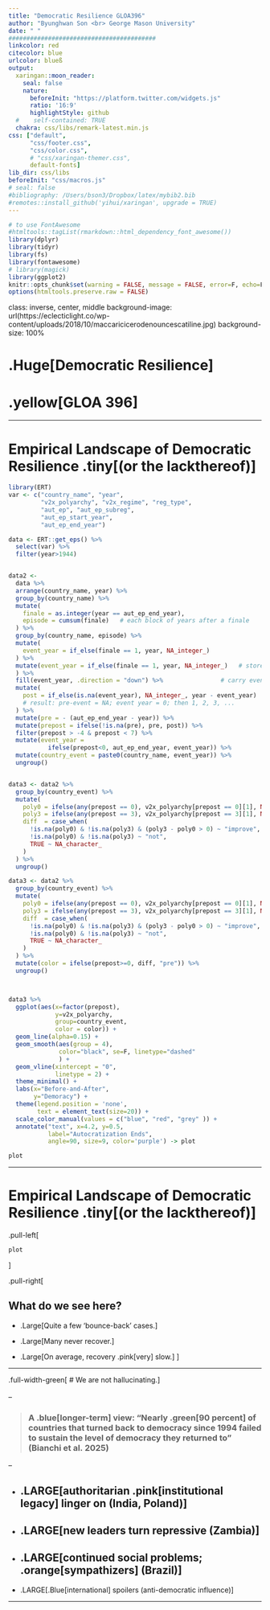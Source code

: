 ```yaml
---
title: "Democratic Resilience GLOA396"
author: "Byunghwan Son <br> George Mason University"
date: " "
#########################################
linkcolor: red
citecolor: blue
urlcolor: blueß
output: 
  xaringan::moon_reader:
    seal: false
    nature:
      beforeInit: "https://platform.twitter.com/widgets.js"
      ratio: '16:9'
      highlightStyle: github
  #    self-contained: TRUE
  chakra: css/libs/remark-latest.min.js
css: ["default", 
      "css/footer.css", 
      "css/color.css", 
      # "css/xaringan-themer.css",
      default-fonts]
lib_dir: css/libs
beforeInit: "css/macros.js"
# seal: false  
#bibliography: /Users/bson3/Dropbox/latex/mybib2.bib
#remotes::install_github('yihui/xaringan', upgrade = TRUE)
---
```


```r
# to use FontAwesome
#htmltools::tagList(rmarkdown::html_dependency_font_awesome())
library(dplyr)
library(tidyr)
library(fs)
library(fontawesome)
# library(magick)  
library(ggplot2)
knitr::opts_chunk$set(warning = FALSE, message = FALSE, error=F, echo=F)
options(htmltools.preserve.raw = FALSE)
```

class: inverse, center, middle
background-image: url(https://eclecticlight.co/wp-content/uploads/2018/10/maccaricicerodenouncescatiline.jpg)
background-size: 100%

# .Huge[**Democratic Resilience**]

# .yellow[**GLOA 396**]


---

# Empirical Landscape of Democratic Resilience .tiny[(or the lackthereof)]

```r

library(ERT)
var <- c("country_name", "year",
         "v2x_polyarchy", "v2x_regime", "reg_type",
         "aut_ep", "aut_ep_subreg",
         "aut_ep_start_year",
         "aut_ep_end_year")

data <- ERT::get_eps() %>%
  select(var) %>%
  filter(year>1944) 


data2 <-
  data %>%
  arrange(country_name, year) %>%
  group_by(country_name) %>%
  mutate(
    finale = as.integer(year == aut_ep_end_year),
    episode = cumsum(finale)   # each block of years after a finale
  ) %>%
  group_by(country_name, episode) %>%
  mutate(
    event_year = if_else(finale == 1, year, NA_integer_)
  ) %>%
  mutate(event_year = if_else(finale == 1, year, NA_integer_)   # store event year only at the event row
  ) %>%
  fill(event_year, .direction = "down") %>%                # carry event year forward ONLY 
  mutate(
    post = if_else(is.na(event_year), NA_integer_, year - event_year)
    # result: pre-event = NA; event year = 0; then 1, 2, 3, ...
  ) %>%
  mutate(pre = - (aut_ep_end_year - year)) %>%
  mutate(prepost = ifelse(!is.na(pre), pre, post)) %>%
  filter(prepost > -4 & prepost < 7) %>%
  mutate(event_year = 
           ifelse(prepost<0, aut_ep_end_year, event_year)) %>%
  mutate(country_event = paste0(country_name, event_year)) %>%
  ungroup()


data3 <- data2 %>%
  group_by(country_event) %>%
  mutate(
    poly0 = ifelse(any(prepost == 0), v2x_polyarchy[prepost == 0][1], NA_real_),
    poly3 = ifelse(any(prepost == 3), v2x_polyarchy[prepost == 3][1], NA_real_),
    diff  = case_when(
      !is.na(poly0) & !is.na(poly3) & (poly3 - poly0 > 0) ~ "improve",
      !is.na(poly0) & !is.na(poly3) ~ "not",
      TRUE ~ NA_character_
    )
  ) %>%
  ungroup()

data3 <- data2 %>%
  group_by(country_event) %>%
  mutate(
    poly0 = ifelse(any(prepost == 0), v2x_polyarchy[prepost == 0][1], NA_real_),
    poly3 = ifelse(any(prepost == 3), v2x_polyarchy[prepost == 3][1], NA_real_),
    diff  = case_when(
      !is.na(poly0) & !is.na(poly3) & (poly3 - poly0 > 0) ~ "improve",
      !is.na(poly0) & !is.na(poly3) ~ "not",
      TRUE ~ NA_character_
    )
  ) %>%
  mutate(color = ifelse(prepost>=0, diff, "pre")) %>%
  ungroup()




```



```r

data3 %>% 
  ggplot(aes(x=factor(prepost),
             y=v2x_polyarchy,
             group=country_event,
             color = color)) +
  geom_line(alpha=0.15) +
  geom_smooth(aes(group = 4), 
              color="black", se=F, linetype="dashed"
              ) +
  geom_vline(xintercept = "0",
             linetype = 2) +
  theme_minimal() +
  labs(x="Before-and-After",
       y="Demoracy") +
  theme(legend.position = 'none',
        text = element_text(size=20)) +
  scale_color_manual(values = c("blue", "red", "grey" )) +
  annotate("text", x=4.2, y=0.5, 
           label="Autocratization Ends", 
           angle=90, size=9, color='purple') -> plot

plot

```

---


# Empirical Landscape of Democratic Resilience .tiny[(or the lackthereof)]

.pull-left[

```r

plot

```

]

.pull-right[

## What do we see here?

- .Large[Quite a few 'bounce-back' cases.]

- .Large[Many never recover.]

- .Large[On average, recovery .pink[very] slow.]
]

---

.full-width-green[
# We are not hallucinating.
]
<br><br>
--

> ### **A .blue[longer-term] view**: “Nearly .green[90 percent] of countries that turned back to democracy since 1994 failed to sustain the level of democracy they returned to” (Bianchi et al. 2025)

--

- .LARGE[authoritarian .pink[institutional legacy] linger on (India, Poland)]
--

- .LARGE[new leaders turn repressive (Zambia)]
--

- .LARGE[continued social problems; .orange[sympathizers] (Brazil)]
--

- .LARGE[.Blue[international] spoilers (anti-democratic influence)]

---



